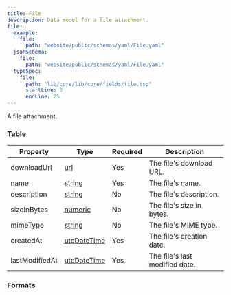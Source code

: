 ```yaml
---
title: File
description: Data model for a file attachment.
file:
  example:
    file:
      path: "website/public/schemas/yaml/File.yaml"
  jsonSchema:
    file:
      path: "website/public/schemas/yaml/File.yaml"
  typeSpec:
    file:
      path: "lib/core/lib/core/fields/file.tsp"
      startLine: 3
      endLine: 25
---
```



A file attachment.

### Table

| Property       | Type                                            | Required | Description                    |
| -------------- | ----------------------------------------------- | -------- | ------------------------------ |
| downloadUrl    | [url](/protocol/types/string#url)               | Yes      | The file's download URL.       |
| name           | [string](/protocol/types/string#string)         | Yes      | The file's name.               |
| description    | [string](/protocol/types/string#string)         | No       | The file's description.        |
| sizeInBytes    | [numeric](/protocol/types/numeric#numeric)      | No       | The file's size in bytes.      |
| mimeType       | [string](/protocol/types/string#string)         | No       | The file's MIME type.          |
| createdAt      | [utcDateTime](/protocol/types/date#utcdatetime) | Yes      | The file's creation date.      |
| lastModifiedAt | [utcDateTime](/protocol/types/date#utcdatetime) | Yes      | The file's last modified date. |

### Formats

<SchemaFormatTabs
  example={frontmatter.file.example}
  jsonSchema={frontmatter.file.jsonSchema}
  typeSpec={frontmatter.file.typeSpec}
/>
